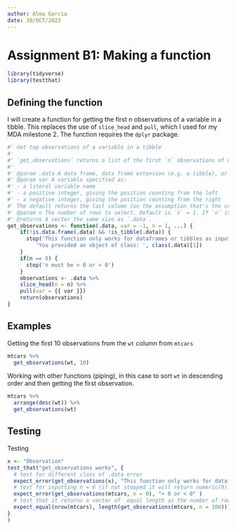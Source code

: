 ```yaml
---
author: Alma Garcia
date: 30/OCT/2023
---
```


# Assignment B1: Making a function

```r
library(tidyverse)
library(testthat)
```

## Defining the function
I will create a function for getting the first n observations of a variable in a tibble. This replaces the use of `slice_head` and `pull`, which I used for my MDA milestone 2. The function requires the `dplyr` package.

```r
#' Get top observations of a variable in a tibble
#' 
#' `get_observations` returns a list of the first `n` observations of variable `var` in tibble `.data`. In contrast to using `$` and `[n]`, `get_observations` can be piped. 
#' 
#' @param .data A data frame, data frame extension (e.g. a tibble), or a lazy data frame (e.g. from dbplyr or dtplyr). Named the same as the arguments from `slice_head()` and `pull()`.
#' @param var A variable specified as:
#' - a literal variable name
#' - a positive integer, giving the position counting from the left
#' - a negative integer, giving the position counting from the right
#' The default returns the last column (on the assumption that's the column you've created most recently). Named the same as the arguments from `slice_head()` and `pull()`.
#' @param n The number of rows to select. Default is `n` = 1. If `n` is greater than the number of rows in `.data` the result will be silently truncated to the `.data` row size. A negative value of `n` will be subtracted from the `.data` size. For example, `n = -2` with a `.data` of 5 rows will select 5 - 2 = 3 rows. Named the same as the arguments from `slice_head()` and `pull()`.
#' @returns A vector the same size as `.data`.
get_observations <- function(.data, var = -1, n = 1, ...) {
    if(!is.data.frame(.data) && !is_tibble(.data)) {
      stop('This function only works for dataframes or tibbles as input!\n',
         'You provided an object of class: ', class(.data)[1])
    }
    if(n == 0) {
      stop('n must be > 0 or < 0')
    }
    observations <- .data %>%
    slice_head(n = n) %>%
    pull(var = {{ var }})
    return(observations)
}
```

## Examples

Getting the first 10 observations from the `wt` column from `mtcars`
```r
mtcars %>% 
  get_observations(wt, 10)
```
Working with other functions (piping), in this case to sort `wt` in descending order and then getting the first observation. 

```r
mtcars %>%
  arrange(desc(wt)) %>%
  get_observations(wt)
```

## Testing

Testing 
```r
x <- "Observation"
test_that("get_observations works", {
  # test for different class of .data error
  expect_error(get_observations(x), "This function only works for dataframes or tibbles as input!")
  # test for inputting n = 0 (if not stopped it will return numeric(0))
  expect_error(get_observations(mtcars, n = 0), "> 0 or < 0" )
  # test that it returns a vector of  equal length as the number of rows of the .data
  expect_equal(nrow(mtcars), length(get_observations(mtcars, n = 100)))
}
)
```

